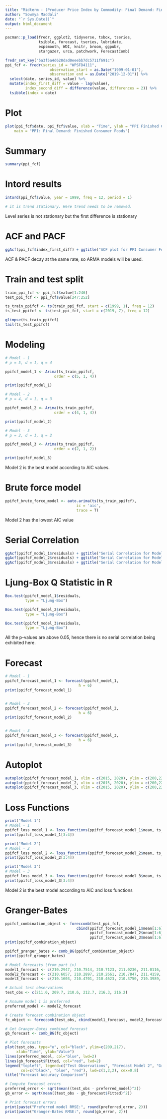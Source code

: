 ```yaml
---
title: "Midterm - (Producer Price Index by Commodity: Final Demand: Finished Consumer Foods (WPSFD4111))"
author: "Sowmya Maddali"
date: "`r Sys.Date()`"
output: html_document
---
```


```r
pacman::p_load(fredr, ggplot2, tidyverse, tsbox, tseries,
               tsibble, forecast, tseries, lubridate,
               expsmooth, WDI, knitr, broom, ggpubr,
               stargazer, urca, patchwork, ForecastComb)
```



```r
fredr_set_key("5a3f5a4d628dad0eeebb7dc5711f691c")
ppi_fcf <- fredr(series_id = "WPSFD4111",
                    observation_start = as.Date("1999-01-01"),
                    observation_end = as.Date("2019-12-01")) %>%
  select(date, series_id, value) %>%
  mutate(index_first_diff = value - lag(value),
         index_second_diff = difference(value, differences = 2)) %>%
  tsibble(index = date)
```



# Plot

```r
plot(ppi_fcf$date, ppi_fcf$value, xlab = "Time", ylab = "PPI Finished Consumer Foods values",
    main = "PPI: Final Demand: Finished Consumer Foods")
```



# Summary

```r
summary(ppi_fcf)
```



# Intord results

```r
intord(ppi_fcf$value, year = 1999, freq = 12, period = 1)

# it is trend stationary. Here trend needs to be removed.
```

Level series is not stationary but the first difference is stationary


# ACF and PACF

```r
ggAcf(ppi_fcf$index_first_diff) + ggtitle("ACF plot for PPI Consumer Foods") | ggPacf(ppi_fcf$index_first_diff) + ggtitle("PACF plot for PPI Consumer Foods")
```


ACF & PACF decay at the same rate, so ARMA models will be used.


# Train and test split

```r
train_ppi_fcf <- ppi_fcf$value[1:246]
test_ppi_fcf <- ppi_fcf$value[247:252]

ts_train_ppifcf <- ts(train_ppi_fcf, start = c(1999, 1), freq = 12)
ts_test_ppifcf <- ts(test_ppi_fcf, start = c(2019, 7), freq = 12)

glimpse(ts_train_ppifcf)
tail(ts_test_ppifcf)
```


# Modeling

```r
# Model - 1
# p = 5, d = 1, q = 4

ppifcf_model_1 <- Arima(ts_train_ppifcf,
                      order = c(5, 1, 4))

print(ppifcf_model_1)

```


```r
# Model - 2
# p = 4, d = 1, q = 3

ppifcf_model_2 <- Arima(ts_train_ppifcf,
                      order = c(4, 1, 4))

print(ppifcf_model_2)

```


```r
# Model - 3
# p = 2, d = 1, q = 2

ppifcf_model_3 <- Arima(ts_train_ppifcf,
                      order = c(2, 1, 2))

print(ppifcf_model_3)

```

Model 2 is the best model according to AIC values.

# Brute force model

```r
ppifcf_brute_force_model <- auto.arima(ts(ts_train_ppifcf),
                                ic = 'aic',
                                trace = T)
```

Model 2 has the lowest AIC value


# Serial Correlation

```r
ggAcf(ppifcf_model_1$residuals) + ggtitle("Serial Correlation for Model 1")
ggAcf(ppifcf_model_2$residuals) + ggtitle("Serial Correlation for Model 2")
ggAcf(ppifcf_model_3$residuals) + ggtitle("Serial Correlation for Model 3")
```



# Ljung-Box Q Statistic in R

```r
Box.test(ppifcf_model_1$residuals, 
         type = "Ljung-Box")

Box.test(ppifcf_model_2$residuals, 
         type = "Ljung-Box")

Box.test(ppifcf_model_3$residuals, 
         type = "Ljung-Box")
```

All the p-values are above 0.05, hence there is no serial correlation being exhibited here.



# Forecast

```r
# Model - 1
ppifcf_forecast_model_1 <- forecast(ppifcf_model_1, 
                                 h = 6)
print(ppifcf_forecast_model_1)


# Model - 2
ppifcf_forecast_model_2 <- forecast(ppifcf_model_2, 
                                 h = 6)
print(ppifcf_forecast_model_2)


# Model - 3
ppifcf_forecast_model_3 <- forecast(ppifcf_model_3,
                                 h = 6)
print(ppifcf_forecast_model_3)

```


# Autoplot

```r
autoplot(ppifcf_forecast_model_1, xlim = c(2015, 2020), ylim = c(200,220))
autoplot(ppifcf_forecast_model_2, xlim = c(2015, 2020), ylim = c(200,220))
autoplot(ppifcf_forecast_model_3, xlim = c(2015, 2020), ylim = c(200,220))
```


# Loss Functions

```r
print("Model 1")
# Model - 1
ppifcf_loss_model_1 <- loss_functions(ppifcf_forecast_model_1$mean, ts_test_ppifcf)
print(ppifcf_loss_model_1[3:4])

print("Model 2")
# Model - 2
ppifcf_loss_model_2 <- loss_functions(ppifcf_forecast_model_2$mean, ts_test_ppifcf)
print(ppifcf_loss_model_2[3:4])

print("Model 3")
# Model - 3
ppifcf_loss_model_3 <- loss_functions(ppifcf_forecast_model_3$mean, ts_test_ppifcf)
print(ppifcf_loss_model_3[3:4])
```

Model 2 is the best model according to AIC and loss functions


# Granger-Bates

```r
ppifcf_combination_object <- foreccomb(test_ppi_fcf,
                                cbind(ppifcf_forecast_model_1$mean[1:6],
                                      ppifcf_forecast_model_2$mean[1:6],
                                      ppifcf_forecast_model_3$mean[1:6]))
print(ppifcf_combination_object)

ppifcf_granger_bates <- comb_BG(ppifcf_combination_object)
print(ppifcf_granger_bates)
```




```r
# Model forecasts (from part iv)
model1_forecast <- c(210.2947, 210.7514, 210.7123, 211.0236, 211.0116, 211.2637) 
model2_forecast <- c(210.6057, 210.2897, 210.2661, 210.7847, 211.4159, 211.5679)
model3_forecast <- c(210.1603, 210.4701, 210.4623, 210.3750, 210.3989, 210.4181)

# Actual test observations
test_obs <- c(211.0, 209.7, 210.6, 212.7, 216.3, 216.2)  

# Assume model 1 is preferred 
preferred_model <- model2_forecast

# Create forecast combination object
fc_object <- foreccomb(test_obs, cbind(model1_forecast, model2_forecast, model3_forecast))

# Get Granger-Bates combined forecast
gb_forecast <- comb_BG(fc_object)

# Plot forecasts
plot(test_obs, type="o", col="black", ylim=c(209,217),
     xlab="Time", ylab="Value")
lines(preferred_model, col="blue", lwd=2) 
lines(gb_forecast$Fitted, col="red", lwd=2)
legend("topleft", legend=c("Test Observations", "Forecast Model 2", "Granger-Bates Combination Model"),
       col=c("black", "blue", "red"), lwd=c(1,2,2), cex=0.8)
title("Forecast Accuracy Comparison")
```



```r
# Compute forecast errors
preferred_error <- sqrt(mean((test_obs - preferred_model)^2)) 
gb_error <- sqrt(mean((test_obs - gb_forecast$Fitted)^2))

# Print forecast errors
print(paste("Preferred model RMSE:", round(preferred_error, 2)))
print(paste("Granger-Bates RMSE:", round(gb_error, 2)))
```




